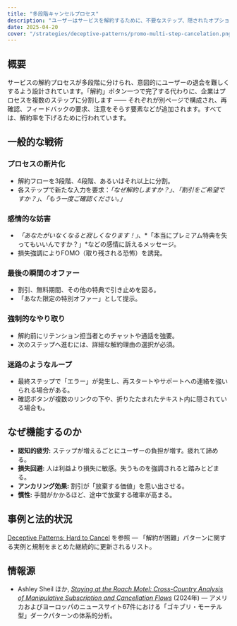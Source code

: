```yaml
---
title: "多段階キャンセルプロセス"
description: "ユーザーはサービスを解約するために、不要なステップ、隠されたオプション、意図的な妨害を含む混乱を招くプロセスを強いられます。"
date: 2025-04-20
cover: "/strategies/deceptive-patterns/promo-multi-step-cancelation.png"
---
```




## 概要

サービスの解約プロセスが多段階に分けられ、意図的にユーザーの退会を難しくするよう設計されています。「解約」ボタン一つで完了する代わりに、企業はプロセスを複数のステップに分割します —— それぞれが別ページで構成され、再確認、フィードバックの要求、注意をそらす要素などが追加されます。すべては、解約率を下げるために行われています。

## 一般的な戦術

### プロセスの断片化

* 解約フローを3段階、4段階、あるいはそれ以上に分割。
* 各ステップで新たな入力を要求：*「なぜ解約しますか？」*、*「割引をご希望ですか？」*、*「もう一度ご確認ください。」*

### 感情的な妨害

* *「あなたがいなくなると寂しくなります！」*、*「本当にプレミアム特典を失ってもいいんですか？」*などの感情に訴えるメッセージ。
* 損失強調によりFOMO（取り残される恐怖）を誘発。

### 最後の瞬間のオファー

* 割引、無料期間、その他の特典で引き止めを図る。
* 「あなた限定の特別オファー」として提示。

### 強制的なやり取り

* 解約前にリテンション担当者とのチャットや通話を強要。
* 次のステップへ進むには、詳細な解約理由の選択が必須。

### 迷路のようなループ

* 最終ステップで「エラー」が発生し、再スタートやサポートへの連絡を強いられる場合がある。
* 確認ボタンが複数のリンクの下や、折りたたまれたテキスト内に隠されている場合も。

## なぜ機能するのか

* **認知的疲労:** ステップが増えるごとにユーザーの負担が増す。疲れて諦める。
* **損失回避:** 人は利益より損失に敏感。失うものを強調されると踏みとどまる。
* **アンカリング効果:** 割引が「放棄する価値」を思い出させる。
* **慣性:** 手間がかかるほど、途中で放棄する確率が高まる。

## 事例と法的状況

[Deceptive Patterns: Hard to Cancel](https://www.deceptive.design/types/hard-to-cancel) を参照 — 「解約が困難」パターンに関する実例と規制をまとめた継続的に更新されるリスト。

## 情報源

* Ashley Sheil ほか, [*Staying at the Roach Motel: Cross-Country Analysis of Manipulative Subscription and Cancellation Flows*](https://arxiv.org/pdf/2309.17145) (2024年) — アメリカおよびヨーロッパのニュースサイト67件における「ゴキブリ・モーテル型」ダークパターンの体系的分析。
